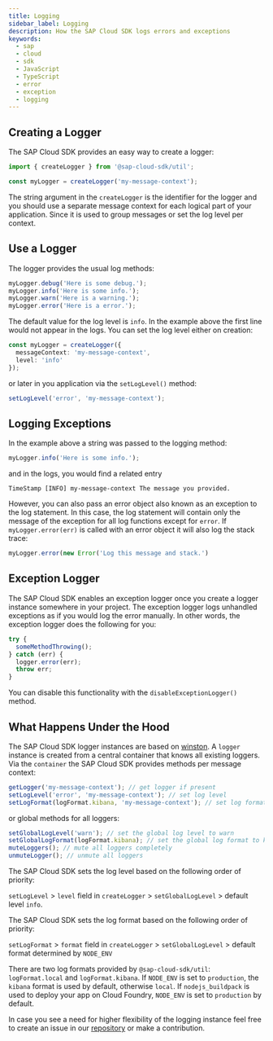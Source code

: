 ```yaml
---
title: Logging
sidebar_label: Logging
description: How the SAP Cloud SDK logs errors and exceptions
keywords:
  - sap
  - cloud
  - sdk
  - JavaScript
  - TypeScript
  - error
  - exception
  - logging
---
```


## Creating a Logger

The SAP Cloud SDK provides an easy way to create a logger:

<!-- vale off -->

```ts
import { createLogger } from '@sap-cloud-sdk/util';

const myLogger = createLogger('my-message-context');
```

<!-- vale on -->

The string argument in the `createLogger` is the identifier for the logger and you should use a separate message context for each logical part of your application.
Since it is used to group messages or set the log level per context.

## Use a Logger

The logger provides the usual log methods:

```ts
myLogger.debug('Here is some debug.');
myLogger.info('Here is some info.');
myLogger.warn('Here is a warning.');
myLogger.error('Here is a error.');
```

The default value for the log level is `info`.
In the example above the first line would not appear in the logs.
You can set the log level either on creation:

```ts
const myLogger = createLogger({
  messageContext: 'my-message-context',
  level: 'info'
});
```

or later in you application via the `setLogLevel()` method:

```ts
setLogLevel('error', 'my-message-context');
```

## Logging Exceptions

In the example above a string was passed to the logging method:

```ts
myLogger.info('Here is some info.');
```

and in the logs, you would find a related entry

```
TimeStamp [INFO] my-message-context The message you provided.
```

However, you can also pass an error object also known as an exception to the log statement.
In this case, the log statement will contain only the message of the exception for all log functions except for `error`.
If `myLogger.error(err)` is called with an error object it will also log the stack trace:

```ts
myLogger.error(new Error('Log this message and stack.')
```

## Exception Logger

The SAP Cloud SDK enables an exception logger once you create a logger instance somewhere in your project.
The exception logger logs unhandled exceptions as if you would log the error manually.
In other words, the exception logger does the following for you:

```ts
try {
  someMethodThrowing();
} catch (err) {
  logger.error(err);
  throw err;
}
```

You can disable this functionality with the `disableExceptionLogger()` method.

## What Happens Under the Hood

The SAP Cloud SDK logger instances are based on [winston](https://github.com/winstonjs/winston).
A `logger` instance is created from a central container that knows all existing loggers.
Via the `container` the SAP Cloud SDK provides methods per message context:

```ts
getLogger('my-message-context'); // get logger if present
setLogLevel('error', 'my-message-context'); // set log level
setLogFormat(logFormat.kibana, 'my-message-context'); // set log format
```

or global methods for all loggers:

```ts
setGlobalLogLevel('warn'); // set the global log level to warn
setGlobalLogFormat(logFormat.kibana); // set the global log format to kibana
muteLoggers(); // mute all loggers completely
unmuteLogger(); // unmute all loggers
```

The SAP Cloud SDK sets the log level based on the following order of priority:

`setLogLevel` > `level` field in `createLogger` > `setGlobalLogLevel` > default level `info`.

The SAP Cloud SDK sets the log format based on the following order of priority:

`setLogFormat` > `format` field in `createLogger` > `setGlobalLogLevel` > default format determined by `NODE_ENV`

There are two log formats provided by `@sap-cloud-sdk/util`: `logFormat.local` and `logFormat.kibana`.
If `NODE_ENV` is set to `production`, the `kibana` format is used by default, otherwise `local`.
If `nodejs_buildpack` is used to deploy your app on Cloud Foundry, `NODE_ENV` is set to `production` by default.

In case you see a need for higher flexibility of the logging instance feel free to create an issue in our [repository](https://github.com/SAP/cloud-sdk-js) or make a contribution.
